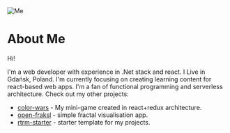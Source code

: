
<div className={styles.Document}>

<div className={styles.Header}>

<img src={profilePic} alt="Me" />

# About Me

</div>
Hi!

I'm a web developer with experience in .Net stack and react. I Live in Gdańsk, Poland. I'm currently focusing on creating learning content for react-based web apps. I'm a fan of functional programming and serverless architecture.
Check out my other projects:

- [color-wars] - My mini-game created in react+redux architecture.
- [open-fraksl] - simple fractal visualisation app.
- [rtrm-starter] - starter template for my projects.

[color-wars]: https://mcalus3.github.io/color-wars-web/
[open-fraksl]: https://open-fraksl.surge.sh/
[rtrm-starter]: http://rtrm-starter.surge.sh/

</div>
